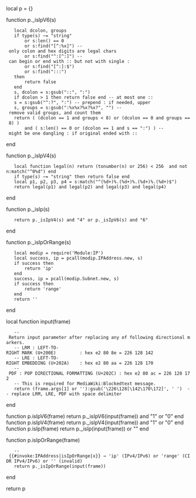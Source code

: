 local p = {}

function p._isIpV6(s)
	local dcolon, groups
	if type(s) ~= "string"
		or s:len() == 0
		or s:find("[^:%x]") -- only colon and hex digits are legal chars
		or s:find("^:[^:]") -- can begin or end with :: but not with single :
		or s:find("[^:]:$")
		or s:find(":::")
	then
		return false
	end
	s, dcolon = s:gsub("::", ":")
	if dcolon > 1 then return false end -- at most one ::
	s = s:gsub("^:?", ":") -- prepend : if needed, upper
	s, groups = s:gsub(":%x%x?%x?%x?", "") -- remove valid groups, and count them
	return ( (dcolon == 1 and groups < 8) or (dcolon == 0 and groups == 8) )
		and ( s:len() == 0 or (dcolon == 1 and s == ":") ) -- might be one dangling : if original ended with ::
end

function p._isIpV4(s)
	local function legal(n) return (tonumber(n) or 256) < 256  and not n:match("^0%d") end
	if type(s) ~= "string" then return false end
	local p1, p2, p3, p4 = s:match("^(%d+)%.(%d+)%.(%d+)%.(%d+)$")
	return legal(p1) and legal(p2) and legal(p3) and legal(p4)
end

function p._isIp(s)
	return p._isIpV4(s) and "4" or p._isIpV6(s) and "6"
end

function p._isIpOrRange(s)
	local modip = require('Module:IP')
	local success, ip = pcall(modip.IPAddress.new, s)
	if success then
		return 'ip'
	end
	success, ip = pcall(modip.Subnet.new, s)
	if success then
		return 'range'
	end
	return ''
end

local function input(frame)
	-- Return input parameter after replacing any of following directional markers.
	-- LRM : LEFT-TO-RIGHT MARK (U+200E)         : hex e2 80 8e = 226 128 142
	-- LRE : LEFT-TO-RIGHT EMBEDDING (U+202A)    : hex e2 80 aa = 226 128 170
	-- PDF : POP DIRECTIONAL FORMATTING (U+202C) : hex e2 80 ac = 226 128 172
	-- This is required for MediaWiki:Blockedtext message.
	return (frame.args[1] or ''):gsub('\226\128[\142\170\172]', ' ')  -- replace LRM, LRE, PDF with space delimiter
end

function p.isIpV6(frame) return p._isIpV6(input(frame)) and "1" or "0" end
function p.isIpV4(frame) return p._isIpV4(input(frame)) and "1" or "0" end
function p.isIp(frame) return p._isIp(input(frame)) or "" end

function p.isIpOrRange(frame)
	-- {{#invoke:IPAddress|isIpOrRange|x}} → 'ip' (IPv4/IPv6) or 'range' (CIDR IPv4/IPv6) or '' (invalid)
	return p._isIpOrRange(input(frame))
end

return p